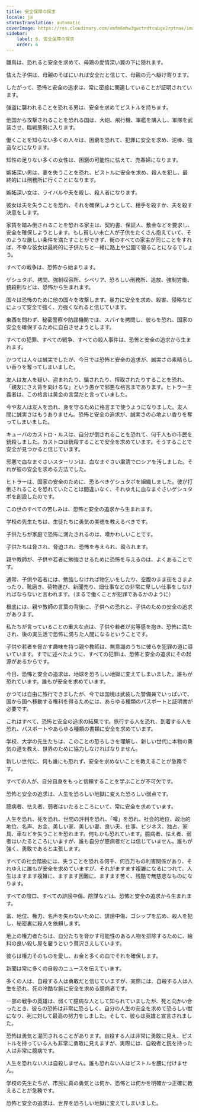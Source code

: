 ```yaml
---
title: 安全保障の探求
locale: ja
statusTranslation: automatic
coverImage: https://res.cloudinary.com/xmfm6mhw3gwctndtcubgx2rptnae/image/upload/v1740337243/small_cover_educacion_fundamental_a051170f1c.webp
sidebar:
    label: 6. 安全保障の探求
    order: 6
---
```

雛鳥は、恐れると安全を求めて、母鶏の愛情深い翼の下に隠れます。

怯えた子供は、母親のそばにいれば安全だと信じて、母親の元へ駆け寄ります。

したがって、恐怖と安全の追求は、常に密接に関連していることが証明されています。

強盗に襲われることを恐れる男は、安全を求めてピストルを持ちます。

他国から攻撃されることを恐れる国は、大砲、飛行機、軍艦を購入し、軍隊を武装させ、臨戦態勢に入ります。

働くことを知らない多くの人々は、困窮を恐れて、犯罪に安全を求め、泥棒、強盗などになります。

知性の足りない多くの女性は、困窮の可能性に怯えて、売春婦になります。

嫉妬深い男は、妻を失うことを恐れ、ピストルに安全を求め、殺人を犯し、最終的には刑務所に行くことになります。

嫉妬深い女は、ライバルや夫を殺し、殺人者になります。

彼女は夫を失うことを恐れ、それを確保しようとして、相手を殺すか、夫を殺す決意をします。

家賃を踏み倒されることを恐れる家主は、契約書、保証人、敷金などを要求し、安全を確保しようとします。もし貧しい未亡人が子供をたくさん抱えていて、そのような厳しい条件を満たすことができず、街のすべての家主が同じことをすれば、不幸な彼女は最終的に子供たちと一緒に路上や公園で寝ることになるでしょう。

すべての戦争は、恐怖から始まります。

ゲシュタポ、拷問、強制収容所、シベリア、恐ろしい刑務所、追放、強制労働、銃殺刑などは、恐怖から生まれます。

国々は恐怖のために他の国々を攻撃します。暴力に安全を求め、殺害、侵略などによって安全で強く、力強くなれると信じています。

東西を問わず、秘密警察や防諜機関では、スパイを拷問し、彼らを恐れ、国家の安全を確保するために自白させようとします。

すべての犯罪、すべての戦争、すべての殺人事件は、恐怖と安全の追求から生まれます。

かつては人々は誠実でしたが、今日では恐怖と安全の追求が、誠実さの素晴らしい香りを奪ってしまいました。

友人は友人を疑い、盗まれたり、騙されたり、搾取されたりすることを恐れ、「親友にさえ背を向けるな」という愚かで邪悪な格言まであります。ヒトラー主義者は、この格言は黄金の言葉だと言っていました。

今や友人は友人を恐れ、身を守るために格言まで使うようになりました。友人間に誠実さはもうありません。恐怖と安全の追求が、誠実さの心地よい香りを奪ってしまいました。

キューバのカストロ・ルスは、自分が倒されることを恐れて、何千人もの市民を銃殺しました。カストロは銃殺することで安全を求めています。そうすることで安全が見つかると信じています。

邪悪で血なまぐさいスターリンは、血なまぐさい粛清でロシアを汚しました。それが彼の安全を求める方法でした。

ヒトラーは、国家の安全のために、恐るべきゲシュタポを組織しました。彼が打倒されることを恐れていたことは間違いなく、それゆえに血なまぐさいゲシュタポを創設したのです。

この世のすべての苦しみは、恐怖と安全の追求から生まれます。

学校の先生たちは、生徒たちに勇気の美徳を教えるべきです。

子供たちが家庭で恐怖に満たされるのは、嘆かわしいことです。

子供たちは脅され、脅迫され、恐怖を与えられ、殴られます。

親や教師が、子供や若者に勉強させるために恐怖を与えるのは、よくあることです。

通常、子供や若者には、勉強しなければ物乞いをしたり、空腹のまま街をさまよったり、靴磨き、荷物運び、新聞売り、畑仕事などの非常に卑しい仕事をしなければならないと言われます。（まるで働くことが犯罪であるかのように）

根底には、親や教師の言葉の背後に、子供への恐れと、子供のための安全の追求があります。

私たちが言っていることの重大な点は、子供や若者が劣等感を抱き、恐怖に満たされ、後の実生活で恐怖に満ちた人間になるということです。

子供や若者を脅かす趣味を持つ親や教師は、無意識のうちに彼らを犯罪の道に導いています。すでに述べたように、すべての犯罪は、恐怖と安全の追求にその起源があるからです。

今日、恐怖と安全の追求は、地球を恐ろしい地獄に変えてしまいました。誰もが恐れています。誰もが安全を求めています。

かつては自由に旅行できましたが、今では国境は武装した警備員でいっぱいで、国から国へ移動する権利を得るためには、あらゆる種類のパスポートと証明書が必要です。

これはすべて、恐怖と安全の追求の結果です。旅行する人を恐れ、到着する人を恐れ、パスポートやあらゆる種類の書類に安全を求めています。

学校、大学の先生たちは、このことの恐ろしさを理解し、新しい世代に本物の勇気の道を教え、世界のために協力しなければなりません。

新しい世代に、何も誰にも恐れず、安全を求めないことを教えることが急務です。

すべての人が、自分自身をもっと信頼することを学ぶことが不可欠です。

恐怖と安全の追求は、人生を恐ろしい地獄に変えた恐ろしい弱点です。

臆病者、怯え者、弱者はいたるところにいて、常に安全を求めています。

人生を恐れ、死を恐れ、世間の評判を恐れ、「噂」を恐れ、社会的地位、政治的地位、名声、お金、美しい家、美しい妻、良い夫、仕事、ビジネス、独占、家具、車などを失うことを恐れます。何もかも恐れています。臆病者、怯え者、弱者はいたるところにいますが、誰も自分が臆病者だとは信じていません。誰もが強く、勇敢であると主張します。

すべての社会階級には、失うことを恐れる何千、何百万もの利害関係があり、それゆえに誰もが安全を求めていますが、それがますます複雑になるにつれて、人生はますます複雑に、ますます困難に、ますます苦く、残酷で無慈悲なものになります。

すべての陰口、すべての誹謗中傷、陰謀などは、恐怖と安全の追求から生まれます。

富、地位、権力、名声を失わないために、誹謗中傷、ゴシップを広め、殺人を犯し、秘密裏に殺人を依頼します。

地上の権力者たちは、自分たちを脅かす可能性のある人物を排除するために、給料の良い殺し屋を雇うという贅沢さえしています。

彼らは権力そのものを愛し、お金と多くの血でそれを確保します。

新聞は常に多くの自殺のニュースを伝えています。

多くの人は、自殺する人は勇敢だと信じていますが、実際には、自殺する人は人生を恐れ、死の冷酷な腕に安全を求める臆病者です。

一部の戦争の英雄は、弱くて臆病な人として知られていましたが、死と向かい合ったとき、彼らの恐怖は非常に恐ろしく、自分の人生の安全を求めて恐ろしい獣になり、死に対して最高の努力をしました。そして、彼らは英雄と宣言されました。

恐怖は勇気と混同されることがあります。自殺する人は非常に勇敢に見え、ピストルを持っている人も非常に勇敢に見えますが、実際には、自殺者と銃を持った人は非常に臆病です。

人生を恐れない人は自殺しません。誰も恐れない人はピストルを腰に付けません。

学校の先生たちが、市民に真の勇気とは何か、恐怖とは何かを明確かつ正確に教えることが急務です。

恐怖と安全の追求は、世界を恐ろしい地獄に変えてしまいました。

